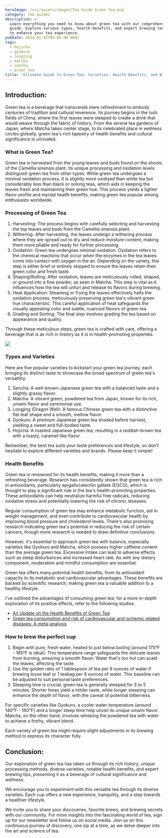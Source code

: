 ```yaml
---
heroImage: /src/assets/images/Tea Guide Green Tea.png
category: Tea Guides
description: >-
  Learn everything you need to know about green tea with our comprehensive
  guide. Explore various types, health benefits, and expert brewing techniques
  to enhance your tea experience.
pubDate: 2024-02-02T05:00:00.000Z
tags:
  - hojicha
  - gyokuro
  - longjing
  - matcha
  - sencha
  - green tea
title: 'Ultimate Guide to Green Tea: Varieties, Health Benefits, and Brewing Tips'
---
```


## Introduction:

Green tea is a beverage that transcends mere refreshment to embody centuries of tradition and cultural reverence. Its journey begins in the lush fields of China, where the first leaves were steeped to create a drink that would weave through the fabric of history. From the serene tea gardens of Japan, where Matcha takes center stage, to its celebrated place in wellness circles globally, green tea's rich tapestry of health benefits and cultural significance is unrivaled.

### What is Green Tea?

Green tea is harvested from the young leaves and buds found on the shoots of the Camellia sinensis plant. Its unique processing and oxidation levels distinguish green tea from other types. While green tea undergoes a minimal oxidation process, it is slightly more oxidized than white tea but considerably less than black or oolong teas, which aids in keeping the leaves fresh and maintaining their green hue. This process yields a lighter flavor profile and myriad health benefits, making green tea popular among enthusiasts worldwide.

### Processing of Green Tea

1. Harvesting: The process begins with carefully selecting and harvesting the top leaves and buds from the Camellia sinensis plant.
2. Withering: After harvesting, the leaves undergo a withering process where they are spread out to dry and reduce moisture content, making them more pliable and ready for further processing.
3. Oxidation: Green tea undergoes minimal oxidation. Oxidation refers to the chemical reactions that occur when the enzymes in the tea leaves come into contact with oxygen in the air. Depending on the variety, this step is either brief or entirely skipped to ensure the leaves retain their green color and fresh taste.
4. Shaping/Rolling: After oxidation, leaves are meticulously rolled, shaped, or ground into a fine powder, as seen in Matcha. This step is vital as it influences how the tea will unfurl and release its flavors during brewing.
5. Heat Application: Steaming or frying the leaves effectively halts the oxidation process, meticulously preserving green tea's vibrant green hue characteristic. This careful application of heat safeguards the visually appealing color and subtle, nuanced flavors of green tea.
6. Grading and Sorting: The final step involves grading the tea based on appearance and quality.

Through these meticulous steps, green tea is crafted with care, offering a beverage that is as rich in history as it is in health-promoting properties.

![](</src/assets/images/Green tea processing.png>)

### Types and Varieties

Here are five popular varieties to kickstart your green tea journey, each bringing its distinct taste to showcase the broad spectrum of green tea's versatility:

1. Sencha: A well-known Japanese green tea with a balanced taste and a slightly grassy flavor.
2. Matcha: A vibrant green, powdered tea from Japan, known for its rich, umami flavor and ceremonial use.
3. Longjing (Dragon Well): A famous Chinese green tea with a distinctive flat leaf shape and a smooth, mellow flavor.
4. Gyokuro: A premium Japanese green tea shaded before harvest, yielding a sweet and full-bodied taste.
5. Hojicha: A roasted Japanese green tea, resulting in a reddish-brown tea with a toasty, caramel-like flavor.

Remember, the best tea suits your taste preferences and lifestyle, so don't hesitate to explore different varieties and brands. Please keep it simple!

### Health Benefits

Green tea is renowned for its health benefits, making it more than a refreshing beverage. Research has consistently shown that green tea is rich in antioxidants, particularly epigallocatechin gallate (EGCG), which is thought to play a significant role in the tea's health-promoting properties. These antioxidants can help neutralize harmful free radicals, reducing oxidative stress and potentially lowering the risk of chronic diseases.

Regular consumption of green tea may enhance metabolic function, aid in weight management, and even contribute to cardiovascular health by improving blood pressure and cholesterol levels. There's also promising research indicating green tea's potential in reducing the risk of certain cancers, though more research is needed to draw definitive conclusions.

However, it's essential to approach green tea with balance, especially varieties like Gyokuro and Matcha, which possess higher caffeine content than the average green tea. Excessive intake can lead to adverse effects such as sleep disturbances and increased heart rate. As with any dietary component, moderation and mindful consumption are essential.

Green tea offers many potential health benefits, from its antioxidant capacity to its metabolic and cardiovascular advantages. These benefits are backed by scientific research, making green tea a valuable addition to a healthy lifestyle.

I've outlined the advantages of consuming green tea; for a more in-depth exploration of its positive effects, refer to the following studies.

- [An Update on the Health Benefits of Green Tea](https://www.mdpi.com/2306-5710/3/1/6)
- [Green tea consumption and risk of cardiovascular and ischemic related diseases: A meta-analysis](https://pubmed.ncbi.nlm.nih.gov/26318390/%C2%A0)

### How to brew the perfect cup

1. Begin with pure, fresh water, heated to just below boiling (around 175°F - 185°F is ideal). This temperature range safeguards the delicate leaves from burning, ensuring a smooth flavor. Water that's too hot can scald the leaves, affecting the taste.
2. Use the golden ratio of 1 tablespoon of tea per 8 ounces of water if brewing loose leaf or 1 teabag per 8 ounces of water. This baseline can be adjusted to suit personal taste preferences.
3. Steeping time is crucial; green tea is generally steeped for 3 to 5 minutes. Shorter times yield a milder taste, while longer steeping can enhance the depth of flavor, with the caveat of potential bitterness.

For specific varieties like Gyokuro, a cooler water temperature (around 140°F - 160°F) and a longer steep time help unveil its unique umami flavor. Matcha, on the other hand, involves whisking the powdered tea with water to achieve a frothy, vibrant blend.

Each variety of green tea might require slight adjustments in its brewing method to express its character fully.

## Conclusion:

Our exploration of green tea has taken us through its rich history, unique processing methods, diverse varieties, notable health benefits, and expert brewing tips, presenting it as a beverage of cultural significance and wellness.

We encourage you to experiment with this versatile tea through its diverse varieties. Each cup offers a new experience, tranquility, and a step towards a healthier lifestyle.

We invite you to share your discoveries, favorite brews, and brewing secrets with our community. For more insights into the fascinating world of tea, sign up for our newsletter and follow us on social media. Join us on this continuous journey of discovery, one sip at a time, as we delve deeper into the art and science of tea.
